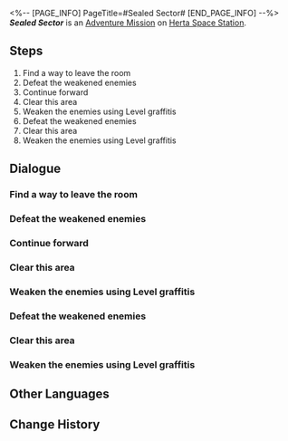 <%-- [PAGE_INFO]
PageTitle=#Sealed Sector#
[END_PAGE_INFO] --%>
{{Stub|Dialogue.}}
{{Mission Infobox
|id            = 8000202
|title         = 
|image         = <!--Mission Sealed Sector.png-->
|type          = Adventure
|event_name    = 
|chapter       = 
|requirements  = {{subst:void|<!--Unknown: {"Type":"Manual"}-->}}
|summary       = <!--official mission summary from Fate's Atlas-->
|characters    = Leonard; Trailblazer
|startLocation = [[Herta Space Station]] - [[Storage Zone]]
|world         = Herta Space Station
|area          = Storage Zone
|prev          = 
|next          = 
|rewards       = 
}}
'''''Sealed Sector''''' is an [[Adventure Mission]] on [[Herta Space Station]].

==Steps==
# Find a way to leave the room
# Defeat the weakened enemies
# Continue forward
# Clear this area
# Weaken the enemies using Level graffitis
# Defeat the weakened enemies
# Clear this area
# Weaken the enemies using Level graffitis

<!--
==Gameplay Notes==

--><!--
==Trial Character==

-->
==Dialogue==
{{Stub Dialogue}}

===Find a way to leave the room{{subst:void|<!--800020218-->}}===
{{Mission Description|type=adventure|location=Storage Zone|The troubles caused by Silver Wolf have abated, but Leonard still looks concerned.<br />He's asking for your help to carry out a task that will improve the space station's cybersecurity and help him keep his job...}}
{{Dialogue Start}}
:{{tx}}
{{Dialogue End}}

===Defeat the weakened enemies{{subst:void|<!--800020215-->}}===
{{Dialogue Start}}
:{{tx}}
{{Dialogue End}}

===Continue forward{{subst:void|<!--800020203-->}}===
{{Dialogue Start}}
:{{tx}}
{{Dialogue End}}

===Clear this area{{subst:void|<!--800020216-->}}===
{{Dialogue Start}}
:{{tx}}
{{Dialogue End}}

===Weaken the enemies using Level graffitis{{subst:void|<!--800020219-->}}===
{{Dialogue Start}}
:{{tx}}
{{Dialogue End}}

===Defeat the weakened enemies{{subst:void|<!--800020220-->}}===
{{Dialogue Start}}
:{{tx}}
{{Dialogue End}}

===Clear this area{{subst:void|<!--800020227-->}}===
{{Dialogue Start}}
:{{tx}}
{{Dialogue End}}

===Weaken the enemies using Level graffitis{{subst:void|<!--800020204-->}}===
{{Dialogue Start}}
:{{tx}}
{{Dialogue End}}

==Other Languages==
{{Other Languages
|en   = Sealed Sector
|zhs  = 封锁扇区
|zht  = 封鎖磁區
|ja   = 封鎖セクタ
|ko   = 봉쇄 섹터
|es   = Sector cerrado
|fr   = Secteur bouclé
|ru   = Изолированная зона
|th   = กวาดล้างโซนปิดผนึก
|vi   = Khu Vực Phong Tỏa
|de   = Versiegelter Sektor
|id   = Sektor Tersegel
|pt   = Setor Trancado
}}

==Change History==
{{Change History|1.1}}
